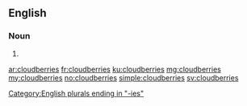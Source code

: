 ==English==

===Noun===
{{head|en|plural}}

# {{plural of|cloudberry|lang=en|nocat=1}}

[[Category:English plurals ending in "-ies"]]

[[ar:cloudberries]]
[[fr:cloudberries]]
[[ku:cloudberries]]
[[mg:cloudberries]]
[[my:cloudberries]]
[[no:cloudberries]]
[[simple:cloudberries]]
[[sv:cloudberries]]